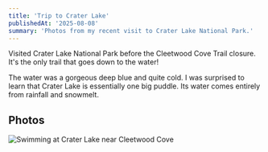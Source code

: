 ```yaml
---
title: 'Trip to Crater Lake'
publishedAt: '2025-08-08'
summary: 'Photos from my recent visit to Crater Lake National Park.'
---
```


Visited Crater Lake National Park before the Cleetwood Cove Trail closure. It's the only trail that goes down to the water!

The water was a gorgeous deep blue and quite cold. I was surprised to learn that Crater Lake is essentially one big puddle. Its water comes entirely from rainfall and snowmelt.


## Photos

<Image
  src="/images/crater-lake/swimming_at_the_lake.jpg"
  alt="Swimming at Crater Lake near Cleetwood Cove"
  width={1400}
  height={933}
  sizes="100vw"
  priority
/>
